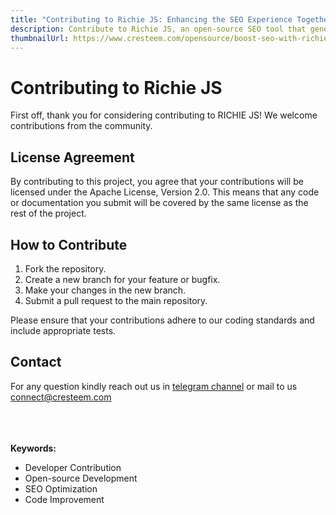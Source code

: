 ---
title: "Contributing to Richie JS: Enhancing the SEO Experience Together"
description: Contribute to Richie JS, an open-source SEO tool that generates rich results. Learn how to get involved, fork the repository, and submit pull requests. Join our community and help improve Richie JS for a better SEO experience.
thumbnailUrl: https://www.cresteem.com/opensource/boost-seo-with-richie-js/thumbnail.png
---

# Contributing to Richie JS

First off, thank you for considering contributing to RICHIE JS! We welcome contributions from the community.

## License Agreement

By contributing to this project, you agree that your contributions will be licensed under the Apache License, Version 2.0. This means that any code or documentation you submit will be covered by the same license as the rest of the project.

## How to Contribute

1. Fork the repository.
2. Create a new branch for your feature or bugfix.
3. Make your changes in the new branch.
4. Submit a pull request to the main repository.

Please ensure that your contributions adhere to our coding standards and include appropriate tests.

## Contact

For any question kindly reach out us in [telegram channel](https://t.me/cresteem/1) or mail to us connect@cresteem.com


<br/>
<br/>
<br/>
<strong>Keywords:</strong>
<ul className={style.keywords}>
    <li>Developer Contribution</li>
    <li>Open-source Development</li>
    <li>SEO Optimization</li>
    <li>Code Improvement</li>
</ul>
